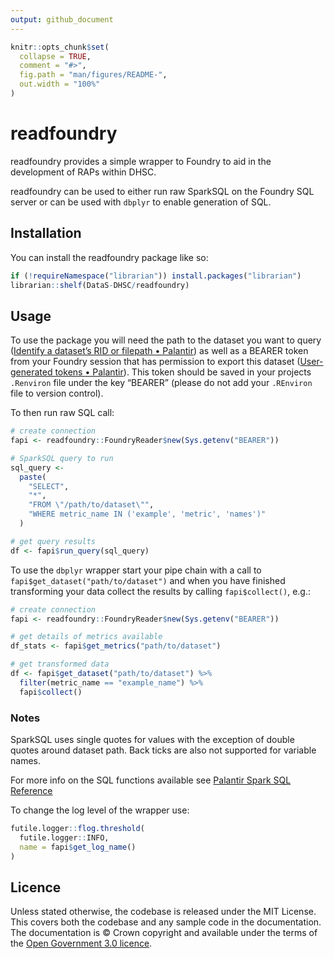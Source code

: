 ```yaml
---
output: github_document
---
```


<!-- README.md is generated from README.Rmd. Please edit that file -->

```r
knitr::opts_chunk$set(
  collapse = TRUE,
  comment = "#>",
  fig.path = "man/figures/README-",
  out.width = "100%"
)
```

# readfoundry

readfoundry provides a simple wrapper to Foundry to aid in the development
of RAPs within DHSC.

readfoundry can be used to either run raw SparkSQL on the Foundry SQL 
server or can be used with `dbplyr` to enable generation of SQL.

## Installation

You can install the readfoundry package like so:

``` r
if (!requireNamespace("librarian")) install.packages("librarian")
librarian::shelf(DataS-DHSC/readfoundry)
```

## Usage
To use the package you will need the path to the dataset you want to query 
([Identify a dataset's RID or filepath • Palantir](https://www.palantir.com/docs/foundry/analytics-connectivity/identify-dataset-rid/)) as well as a BEARER token from your Foundry session that has permission to export
this dataset ([User-generated tokens • Palantir](https://www.palantir.com/docs/foundry/platform-security-third-party/user-generated-tokens/)). This token should be 
saved in your projects `.Renviron` file under the key "BEARER" (please do not 
add your `.REnviron` file to version control).

To then run raw SQL call:
``` r
# create connection
fapi <- readfoundry::FoundryReader$new(Sys.getenv("BEARER"))

# SparkSQL query to run
sql_query <- 
  paste(
    "SELECT",
    "*",
    "FROM \"/path/to/dataset\"",
    "WHERE metric_name IN ('example', 'metric', 'names')"
  )

# get query results
df <- fapi$run_query(sql_query)
```

To use the `dbplyr` wrapper start your pipe chain with a call to `fapi$get_dataset("path/to/dataset")` and when you have finished transforming
your data collect the results by calling `fapi$collect()`, e.g.:
``` r
# create connection
fapi <- readfoundry::FoundryReader$new(Sys.getenv("BEARER"))

# get details of metrics available
df_stats <- fapi$get_metrics("path/to/dataset")

# get transformed data
df <- fapi$get_dataset("path/to/dataset") %>%
  filter(metric_name == "example_name") %>%
  fapi$collect()
```

### Notes

SparkSQL uses single quotes for values with the exception of 
double quotes around dataset path. Back ticks are also not supported for
variable names.

For more info on the SQL functions available see [Palantir Spark SQL Reference](https://www.palantir.com/docs/foundry/transforms-sql/spark-reference/)

To change the log level of the wrapper use:
``` r
futile.logger::flog.threshold(
  futile.logger::INFO,
  name = fapi$get_log_name()
)
```

## Licence

Unless stated otherwise, the codebase is released under the MIT License. This 
covers both the codebase and any sample code in the documentation. The 
documentation is © Crown copyright and available under the terms of the [Open 
Government 3.0 licence](https://www.nationalarchives.gov.uk/doc/open-government-licence/version/3/).
